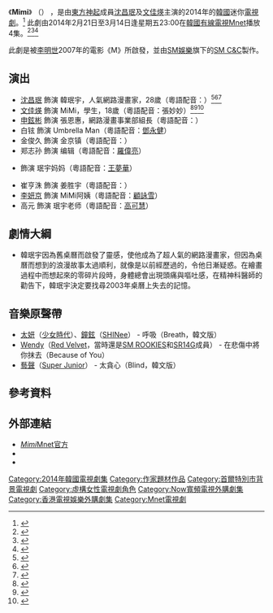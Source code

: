 {{Infobox television
| show_name            = Mimi<br/>{{lang|ko|미미}}
| image                = [[File:MiMi.jpg|250px]]
| caption              = 
|bgcolour              = pink
| show_name_2          = 
| genre                = [[愛情|愛情]]、[[懸疑|懸疑]]、[[恐怖|恐怖]]
| format               = 迷你電視劇
| writer               = Seo Yoo-sun
| director             = 宋昌秀
| starring             = [[沈昌珉|沈昌珉]]、[[文佳煐|文佳煐]]、[[申賢彬|申賢彬]]
| theme_music_composer = 
| opentheme            = 
| endtheme             = 
| composer             = 
| country              = {{KOR}}
| language             = [[韓語|韓語]]
| num_seasons          = 
| num_episodes         = 4
| list_episodes        = 
| executive_producer   = 
| producer             = 
| editor               = 
| location             = 
| cinematography       = 
| camera               = 
| runtime              = 星期五23:00（[[韓國時間|KST]]）
| company              = [[SM_C&C|SM C&C]]
| distributor          = 
| channel              = [[Mnet|Mnet]]
| picture_format       = 
| audio_format         = 
| first_run            = 
| first_aired          = {{start date|2014|2|21|df=yes}} 
| last_aired           = {{end date|2014|3|14|df=yes}}
| preceded_by          = 
| followed_by          = 
| related              = 
| website              = http://mnet.interest.me/special/6897
| 港澳名稱             = 美美
| 新加坡名稱           = 美美
}}

《'''Mimi'''》 （{{lang-ko|'''미미'''}}） ，是由[[東方神起|東方神起]]成員[[沈昌珉|沈昌珉]]及[[文佳煐|文佳煐]]主演的2014年的[[韓國|韓國]]迷你[[電視劇|電視劇]]。<ref>{{cite web|last=Park|first=Jin-hai|url=http://www.koreatimes.co.kr/www/news/culture/2014/03/386_152116.html|title=Max Changmin stars in drama ''Mimi''|date=23 February 2014|work=[[The_Korea_Times|The Korea Times]]|accessdate=2014-03-11|archive-date=2020-11-27|archive-url=https://web.archive.org/web/20201127121044/http://www.koreatimes.co.kr/www/news/culture/2014/03/386_152116.html|dead-url=no}}</ref> 此劇由2014年2月21日至3月14日逢星期五23:00在[[韓國|韓國]][[有線電視|有線電視]][[Mnet|Mnet]]播放4集。<ref>{{cite web|last=Lee|first=Kyung-nam|title=TVXQ Max Changmin of ''Mimi'' Says Mun Ka Young is Prettier Than His First Love|url=http://mwave.interest.me/enewsworld/en/article/58258/tvxq-max-changmin-and-munkayoung-praise-each-other|work=enewsWorld|accessdate=2014-02-21|date=11 February 2014|archive-url=https://web.archive.org/web/20140225124126/http://mwave.interest.me/enewsworld/en/article/58258/tvxq-max-changmin-and-munkayoung-praise-each-other|archive-date=2014-02-25|dead-url=yes}}</ref><ref>{{cite web|last=Jun|first=Ah-ram|title=Mun Ka Young and TVXQ's Max Changmin Shot Kiss Scene Without NGs|url=http://mwave.interest.me/enewsworld/en/article/58891/tvxq-max-changmin-and-munkayoung-shot-kiss-scene-at-first-try|work=enewsWorld|accessdate=2014-02-21|date=18 February 2014|archive-url=https://web.archive.org/web/20140225125758/http://mwave.interest.me/enewsworld/en/article/58891/tvxq-max-changmin-and-munkayoung-shot-kiss-scene-at-first-try|archive-date=2014-02-25|dead-url=yes}}</ref><ref>{{cite web|last=Kim|first=Hee-eun|title=TVXQ star to try out TV|url=http://koreajoongangdaily.joins.com/news/article/article.aspx?aid=2985125|work=[[Korea_JoongAng_Daily|Korea JoongAng Daily]]|accessdate=2014-02-21|date=19 February 2014|archive-date=2018-07-30|archive-url=https://web.archive.org/web/20180730234430/http://koreajoongangdaily.joins.com/news/article/article.aspx?aId=2985125|dead-url=no}}</ref>

此劇是被[[李明世|李明世]]2007年的電影《M》所啟發，並由[[SM娛樂|SM娛樂]]旗下的[[SM_C&C|SM C&C]]製作。

== 演出 ==
* [[沈昌珉|沈昌珉]] 飾演 韓珉宇，人氣網路漫畫家，28歲（粵語配音：）<ref>{{cite web|last=Kim|first=Jessica|title=TVXQ! Max Changmin Cast in Mnet Drama|url=http://www.tenasia.com/archives/76792|work=TenAsia|accessdate=2014-02-21|date=22 January 2014|deadurl=yes|archiveurl=https://web.archive.org/web/20140227174046/http://www.tenasia.com/archives/76792|archivedate=2014-02-27}}</ref><ref>{{cite web|last=Jeon|first=Su-mi|title=TVXQ's Max Changmin Cast as Lead Actor in New Drama ''Mimi''|url=http://mwave.interest.me/enewsworld/en/article/56644/tvxq-max-changmin-to-act-as-online-cartoonist-in-new-drama|work=enewsWorld|accessdate=2014-02-21|date=22 January 2014|archive-url=https://web.archive.org/web/20140225130220/http://mwave.interest.me/enewsworld/en/article/56644/tvxq-max-changmin-to-act-as-online-cartoonist-in-new-drama|archive-date=2014-02-25|dead-url=yes}}</ref><ref>{{cite web|last=Hong|first=Grace Danbi|title=TVXQ Max Changmin Would Date a Lot If He Could Return to His School Years|url=http://mwave.interest.me/enewsworld/en/article/58878/tvxq-maxchangmin-talks-about-mimi|work=enewsWorld|accessdate=2014-02-21|date=18 February 2014|archive-url=https://web.archive.org/web/20140225120427/http://mwave.interest.me/enewsworld/en/article/58878/tvxq-maxchangmin-talks-about-mimi|archive-date=2014-02-25|dead-url=yes}}</ref>
* [[文佳煐|文佳煐]] 飾演 MiMi，學生，18歲（粵語配音：張妙妙）<ref>{{cite web|last=An|first=So-hyoun|title=Mun Ka Young to be TVXQ Max Changmin's First Love in ''Mimi''|url=http://mwave.interest.me/enewsworld/en/article/57452/munkayoung-to-act-opposite-max-changmin|work=enewsWorld|accessdate=2014-02-21|date=3 February 2014|archive-url=https://web.archive.org/web/20140225123239/http://mwave.interest.me/enewsworld/en/article/57452/munkayoung-to-act-opposite-max-changmin|archive-date=2014-02-25|dead-url=yes}}</ref><ref>{{cite web|url=http://news.chosun.com/site/data/html_dir/2014/03/11/2014031102885.html|title=‘미미’ 최강창민 문가영, 연인끼리 한번 해 봐? “데이트 한번 살벌하네”|work=[[The_Chosun_Ilbo|The Chosun Ilbo]]|language=ko|date=11 March 2014|accessdate=2014-03-11|deadurl=yes|archiveurl=https://web.archive.org/web/20140312213643/http://news.chosun.com/site/data/html_dir/2014/03/11/2014031102885.html|archivedate=2014-03-12}}</ref><ref>{{cite web|last=An|first=So-hyoun|title=Interview: Mun Ka Young Chooses ''Mimi'' As Her Number One Character|url=http://mwave.interest.me/enewsworld/en/article/60829/interview-munkayoung-talks-about-mimi-as-her-best-character-so-far|work=enewsWorld|accessdate=2014-04-27|date=15 March 2014|archive-url=https://web.archive.org/web/20140318102908/http://mwave.interest.me/enewsworld/en/article/60829/interview-munkayoung-talks-about-mimi-as-her-best-character-so-far|archive-date=2014-03-18|dead-url=yes}}</ref>  
* [[申鉉彬|申鉉彬]] 飾演 張恩惠，網路漫畫事業部組長（粵語配音：）
* 白铉 飾演 Umbrella Man（粵語配音：[[鄧永健|鄧永健]]）
* 金俊久 飾演 金京镇（粵語配音：）
* 郑志孙 飾演 编辑（粵語配音：[[羅偉亮|羅偉亮]]）
* {{tsl|ko|윤다경|尹多京}} 飾演 珉宇妈妈（粵語配音：[[王夢華|王夢華]]）
* 崔亨洙 飾演 姜胜宇（粵語配音：）
* [[李妍京|李妍京]] 飾演 MiMi阿姨（粵語配音：[[顧詠雪|顧詠雪]]）
* 高元 飾演 珉宇老师（粵語配音：[[高可慧|高可慧]]）

== 劇情大綱 ==
* 韓珉宇因為舊桌曆而啟發了靈感，使他成為了超人氣的網路漫畫家，但因為桌曆而想到的浪漫故事太過順利，就像是以前經歷過的，令他日漸疑惑。在繪畫過程中而想起來的零碎片段時，身體總會出現頭痛與嘔吐感，在精神科醫師的勸告下，韓珉宇決定要找尋2003年桌曆上失去的記憶。

== 音樂原聲帶 ==
* [[金泰耎|太妍]]（[[少女時代|少女時代]]）、[[金鐘鉉_(歌手)|鐘鉉]]（[[SHINee|SHINee]]） - 呼吸（Breath，韓文版）
* [[孫承歡|Wendy]]（[[Red_Velvet|Red Velvet]]，當時還是[[SM_ROOKIES|SM ROOKIES]]和[[SR14G|SR14G]]成員） - 在悲傷中將你抹去（Because of You）
* [[藝聲|藝聲]]（[[Super_Junior|Super Junior]]） - 太貪心（Blind，韓文版）

== 參考資料 ==
{{reflist|2}}

== 外部連結 ==
* [https://web.archive.org/web/20140402202334/http://mnet.interest.me/special/6897 ''Mimi''[[Mnet|Mnet]]官方]{{ko icon}}
* {{hancinema film|Mimi|Mimi}}
* {{imdb title|3580208|Mimi}}

{{電視節目的變遷	
|電視台= {{HK}} [[Now香港台|Now香港台]]	
|播放檔次= 星期一至日 21:30 - 22:30
|節目名稱= 美美<br/>（2015年1月13日 - 2015年1月18日）
|上一節目= [[秘密花園_(韓國電視劇)|秘密花園]]<br/>（2014年12月2日 - 2015年1月12日）
|下一節目= [[衛子夫_(電視劇)|衛子夫]] （20:30-22:30）<br/>（2015年1月19日 - 2015年2月10日）
|2電視台= {{HKG}} [[ViuTV|ViuTV]]
|2播放檔次= 星期一至五 10:00 - 11:00
|2節目名稱= 美美<br/>（2017年5月10日 - 2017年5月17日）
|2上一節目= [[民王|民王]]<br>（2017年4月28日 - 2017年5月9日）
|2下一節目= [[Kiss_Me|惡作劇之吻]]<br>（2017年5月18日 - 2017年6月14日）
}}
{{電視節目的變遷
|電視台= {{SGP}} [[星和娱家戏剧台|星和娱家戏剧台]]
|播放檔次= 韓國速蜜達 星期日 22:00 - 00:15
|節目名稱= 美美<br />（2015年11月15日 - 2015年11月22日）<BR><font color="green">PG</font>
|上一節目= [[第二個二十歲|第二個二十歲]]<br/>（2015年9月20日 - 2015年11月15日）
|下一節目= [[請回答1988|請回答1988]]<br />（2015年11月29日 - 2016年1月31日）
}}
[[Category:2014年韓國電視劇集|Category:2014年韓國電視劇集]]
[[Category:作家題材作品|Category:作家題材作品]]
[[Category:首爾特別市背景電視劇|Category:首爾特別市背景電視劇]]
[[Category:虛構女性電視劇角色|Category:虛構女性電視劇角色]]
[[Category:Now寬頻電視外購劇集|Category:Now寬頻電視外購劇集]]
[[Category:香港電視娛樂外購劇集|Category:香港電視娛樂外購劇集]]
[[Category:Mnet電視劇|Category:Mnet電視劇]]